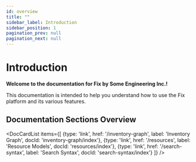 ```yaml
---
id: overview
title: ""
sidebar_label: Introduction
sidebar_position: 1
pagination_prev: null
pagination_next: null
---
```


# Introduction

**Welcome to the documentation for Fix by Some Engineering Inc.!**

This documentation is intended to help you understand how to use the Fix platform and its various features.

## Documentation Sections Overview

<DocCardList items={[
  {type: 'link', href: '/inventory-graph', label: 'Inventory Graph', docId: 'inventory-graph/index'},
  {type: 'link', href: '/resources', label: 'Resource Models', docId: 'resources/index'},
  {type: 'link', href: '/search-syntax', label: 'Search Syntax', docId: 'search-syntax/index'}
]} />
